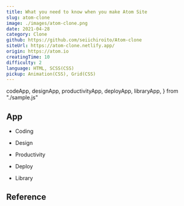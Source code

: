```yaml
---
title: What you need to know when you make Atom Site
slug: atom-clone
image: ./images/atom-clone.png
date: 2021-04-28
category: Clone
github: https://github.com/seiichiroito/Atom-clone
siteUrl: https://atom-clone.netlify.app/
origin: https://atom.io
creatingTime: 10
difficulty: 2
language: HTML, SCSS(CSS)
pickup: Animation(CSS), Grid(CSS)
---
```



  codeApp,
  designApp,
  productivityApp,
  deployApp,
  libraryApp,
} from "./sample.js"

## App

- Coding

<Cards apps={codeApp} />

- Design

<Cards apps={designApp} />

- Productivity

<Cards apps={productivityApp} />

- Deploy

<Cards apps={deployApp} />

- Library

<Cards apps={libraryApp} />

## Reference

<References />
